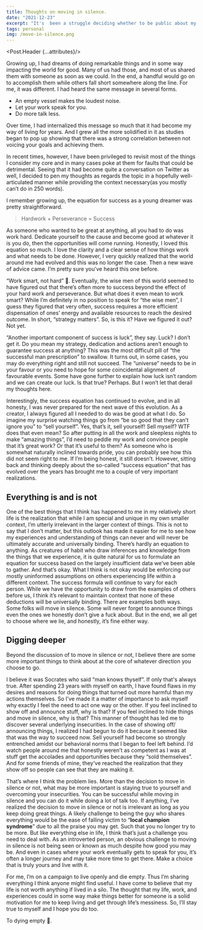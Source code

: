 ```yaml
---
title: Thoughts on moving in silence.
date: "2021-12-23"
excerpt: "It's  been a struggle deciding whether to be public about my work, achievements and successes. My natural programming is to move in silence and not over share. This is an attempt to reflect on this choice."
tags: personal
img: /move-in-silence.png
---
```



<Post.Header {...attributes}/>


Growing up, I had dreams of doing remarkable things and in some way impacting the world for good. Many of us had those, and most of us shared them with someone as soon as we could. In the end, a handful would go on to accomplish them while others fall short somewhere along the line. For me, it was different. I had heard the same message in several forms.


- An empty vessel makes the loudest noise.
- Let your work speak for you.
- Do more talk less.

Over time, I had internalized this message so much that it had become my way of living for years. And I grew all the more solidified in it as studies began to pop up showing that there was a strong correlation between not voicing your goals and achieving them.

In recent times, however, I have been privileged to revisit most of the things I consider my core and in many cases poke at them for faults that could be detrimental. Seeing that it had become quite a conversation on Twitter as well, I decided to pen my thoughts as regards the topic in a hopefully well-articulated manner while providing the context necessary(as you mostly can’t do in 250 words).

I remember growing up, the equation for success as a young dreamer was pretty straightforward. 


> Hardwork + Perseverance = Success

As someone who wanted to be great at anything, all you had to do was work hard. Dedicate yourself to the cause and become good at whatever it is you do, then the opportunities will come running. Honestly, I loved this equation so much. I love the clarity and a clear sense of how things work and what needs to be done. However, I very quickly realized that the world around me had evolved and this was no longer the case. Then a new wave of advice came. I’m pretty sure you’ve heard this one before.

“Work smart, not hard” 🤡. Eventually, the wise men of this world seemed to have figured out that there’s often more to success beyond the effect of your hard work and perseverance. But what does it even mean to work smart? While I’m definitely in no position to speak for “the wise men”, I guess they figured that very often, success requires a more efficient dispensation of ones’ energy and available resources to reach the desired outcome. In short, “strategy matters”. So, is this it? Have we figured it out? Not yet.

“Another important component of success is luck”, they say. Luck? I don’t get it. Do you mean my strategy, dedication and actions aren’t enough to guarantee success at anything? This was the most difficult pill of “the successful man prescription” to swallow. It turns out, in some cases, you may do everything right and still not succeed. The “universe” needs to be in your favour or you need to hope for some coincidental alignment of favourable events. Some have gone further to explain how luck isn’t random and we can create our luck. Is that true? Perhaps. But I won’t let that derail my thoughts here.

Interestingly, the success equation has continued to evolve, and in all honesty, I was never prepared for the next wave of this evolution. As a creator, I always figured all I needed to do was be good at what I do. So imagine my surprise watching things go from “be so good that they can’t ignore you” to “sell yourself”. Yes, that’s it, sell yourself! Sell myself? WTF does that even mean? So after putting in all the work and sleepless nights to make “amazing things”, I’d need to peddle my work and convince people that it’s great work? Or that it’s useful to them? As someone who is somewhat naturally inclined towards pride, you can probably see how this did not seem right to me. If I’m being honest, it still doesn’t. However, sitting back and thinking deeply about the so-called “success equation” that has evolved over the years has brought me to a couple of very important realizations.


## Everything is and is not

One of the best things that I think has happened to me in my relatively short life is the realization that while I am special and unique in my own smaller context, I’m utterly irrelevant in the larger context of things. This is not to say that I don’t matter, but this outlook has made it easier for me to see how my experiences and understanding of things can never and will never be ultimately accurate and universally binding. There’s hardly an equation to anything. As creatures of habit who draw inferences and knowledge from the things that we experience, it is quite natural for us to formulate an equation for success based on the largely insufficient data we’ve been able to gather. And that’s okay. What I think is not okay would be enforcing our mostly uninformed assumptions on others experiencing life within a different context. The success formula will continue to vary for each person. While we have the opportunity to draw from the examples of others before us, I think it’s relevant to maintain context that none of these deductions will be universally binding. There are examples both ways. Some folks will move in silence. Some will never forget to announce things even the ones we honestly don’t give a fuck about. But in the end, we all get to choose where we lie, and honestly, it’s fine either way.


## Digging deeper

Beyond the discussion of to move in silence or not, I believe there are some more important things to think about at the core of whatever direction you choose to go.

I believe it was Socrates who said “man knows thyself”. If only that's always true. After spending 23 years with myself on earth, I have found flaws in my desires and reasons for doing things that turned out more harmful than my actions themselves. So I've made it a matter of importance to ask myself why exactly I feel the need to act one way or the other. If you feel inclined to show off and announce stuff, why is that? If you feel inclined to hide things and move in silence, why is that? This manner of thought has led me to discover several underlying insecurities. In the case of showing off/ announcing things, I realized I had begun to do it because it seemed like that was the way to succeed now. Sell yourself had become so strongly entrenched amidst our behavioral norms that I began to feel left behind. I’d watch people around me that honestly weren’t as competent as I was at stuff get the accolades and opportunities because they “sold themselves”. And for some friends of mine, they’ve reached the realization that they show off so people can see that they are making it. 

That’s where I think the problem lies. More than the decision to move in silence or not, what may be more important is staying true to yourself and overcoming your insecurities. You can be successful while moving in silence and you can do it while doing a lot of talk too. If anything, I’ve realized the decision to move in silence or not is irrelevant as long as you keep doing great things. A likely challenge to being the guy who shares everything would be the ease of falling victim to “**local champion syndrome**” due to all the praise you may get. Such that you no longer try to be more. But like everything else in life, I think that’s just a challenge you need to deal with. As an introverted person, an obvious challenge to moving in silence is not being seen or known as much despite how good you may be. And even in cases where your work eventually gets to speak for you, it’s often a longer journey and may take more time to get there. Make a choice that is truly yours and live with it.

For me, I’m on a campaign to live openly and die empty. Thus I’m sharing everything I think anyone might find useful. I have come to believe that my life is not worth anything if lived in a silo. The thought that my life, work, and experiences could in some way make things better for someone is a solid motivation for me to keep living and get through life’s messiness. So, I’ll stay true to myself and I hope you do too.

To dying empty 🥂.



